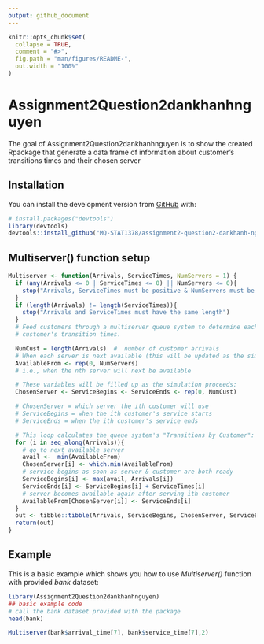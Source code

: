 ```yaml
---
output: github_document
---
```


<!-- README.md is generated from README.Rmd. Please edit that file -->

```r
knitr::opts_chunk$set(
  collapse = TRUE,
  comment = "#>",
  fig.path = "man/figures/README-",
  out.width = "100%"
)
```

# Assignment2Question2dankhanhnguyen

<!-- badges: start -->
<!-- badges: end -->

The goal of Assignment2Question2dankhanhnguyen is to show the created Rpackage that generate a data frame of information about customer's transitions times and their chosen server

## Installation

You can install the development version from [GitHub](https://github.com/MQ-STAT1378/assignment2-question2-dankhanh-nguyen) with:

``` r
# install.packages("devtools")
library(devtools)
devtools::install_github("MQ-STAT1378/assignment2-question2-dankhanh-nguyen")
```

## Multiserver() function setup
```r
Multiserver <- function(Arrivals, ServiceTimes, NumServers = 1) {
  if (any(Arrivals <= 0 | ServiceTimes <= 0) || NumServers <= 0){
    stop("Arrivals, ServiceTimes must be positive & NumServers must be positive" )
  }
  if (length(Arrivals) != length(ServiceTimes)){
    stop("Arrivals and ServiceTimes must have the same length")
  }
  # Feed customers through a multiserver queue system to determine each
  # customer's transition times.

  NumCust = length(Arrivals)  #  number of customer arrivals
  # When each server is next available (this will be updated as the simulation proceeds):
  AvailableFrom <- rep(0, NumServers)
  # i.e., when the nth server will next be available

  # These variables will be filled up as the simulation proceeds:
  ChosenServer <- ServiceBegins <- ServiceEnds <- rep(0, NumCust)

  # ChosenServer = which server the ith customer will use
  # ServiceBegins = when the ith customer's service starts
  # ServiceEnds = when the ith customer's service ends

  # This loop calculates the queue system's "Transitions by Customer":
  for (i in seq_along(Arrivals)){
    # go to next available server
    avail <-  min(AvailableFrom)
    ChosenServer[i] <- which.min(AvailableFrom)
    # service begins as soon as server & customer are both ready
    ServiceBegins[i] <- max(avail, Arrivals[i])
    ServiceEnds[i] <- ServiceBegins[i] + ServiceTimes[i]
    # server becomes available again after serving ith customer
    AvailableFrom[ChosenServer[i]] <- ServiceEnds[i]
  }
  out <- tibble::tibble(Arrivals, ServiceBegins, ChosenServer, ServiceEnds)
  return(out)
}
```

## Example

This is a basic example which shows you how to use *Multiserver()* function with provided *bank* dataset:

```r
library(Assignment2Question2dankhanhnguyen)
## basic example code
# call the bank dataset provided with the package
head(bank)

Multiserver(bank$arrival_time[7], bank$service_time[7],2)
```
